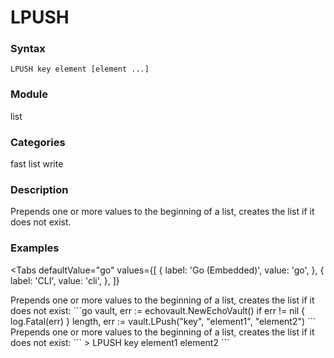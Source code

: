 
# LPUSH

### Syntax
```
LPUSH key element [element ...]
```

### Module
<span className="acl-category">list</span>

### Categories 
<span className="acl-category">fast</span>
<span className="acl-category">list</span>
<span className="acl-category">write</span>

### Description 
Prepends one or more values to the beginning of a list, creates the list if it does not exist.

### Examples

<Tabs
  defaultValue="go"
  values={[
    { label: 'Go (Embedded)', value: 'go', },
    { label: 'CLI', value: 'cli', },
  ]}
>
  <TabItem value="go">
    Prepends one or more values to the beginning of a list, creates the list if it does not exist:
    ```go
    vault, err := echovault.NewEchoVault()
    if err != nil {
      log.Fatal(err)
    }
    length, err := vault.LPush("key", "element1", "element2")
    ```
  </TabItem>
  <TabItem value="cli">
    Prepends one or more values to the beginning of a list, creates the list if it does not exist:
    ```
    > LPUSH key element1 element2
    ```
  </TabItem>
</Tabs>
